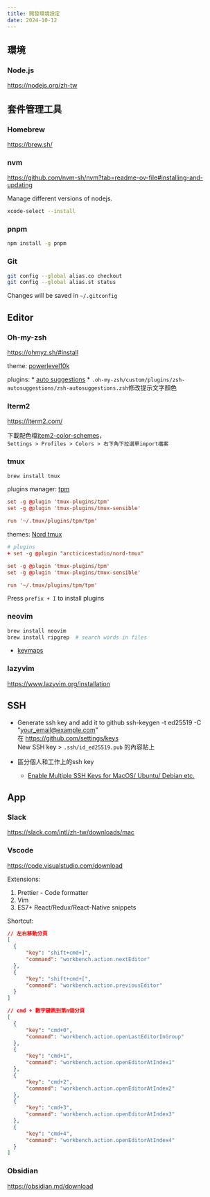 ---
title: 開發環境設定
date: 2024-10-12
---

## 環境
### Node.js
https://nodejs.org/zh-tw

## 套件管理工具

### Homebrew
https://brew.sh/

### nvm
https://github.com/nvm-sh/nvm?tab=readme-ov-file#installing-and-updating

Manage different versions of nodejs.

```sh
xcode-select --install
```

### pnpm
```sh
npm install -g pnpm
```

### Git
```sh
git config --global alias.co checkout
git config --global alias.st status
```

Changes will be saved in `~/.gitconfig`

## Editor 

### Oh-my-zsh
https://ohmyz.sh/#install

theme: [powerlevel10k](https://github.com/romkatv/powerlevel10k?tab=readme-ov-file#getting-started)

plugins:
	* [auto suggestions](https://github.com/zsh-users/zsh-autosuggestions/tree/master)
		* `.oh-my-zsh/custom/plugins/zsh-autosuggestions/zsh-autosuggestions.zsh`修改提示文字顏色

### Iterm2
https://iterm2.com/

下載配色檔[item2-color-schemes](https://github.com/mbadolato/iTerm2-Color-Schemes/tree/master/schemes)，\
`Settings > Profiles > Colors > 右下角下拉選單import檔案`

### tmux

```sh
brew install tmux
```

plugins manager: [tpm](https://github.com/tmux-plugins/tpm)

```config:~/.tmux.conf
set -g @plugin 'tmux-plugins/tpm'
set -g @plugin 'tmux-plugins/tmux-sensible'

run '~/.tmux/plugins/tpm/tpm'
```

themes: [Nord tmux](https://www.nordtheme.com/ports/tmux)

```diff:~/.tmux.conf
# plugins
+ set -g @plugin "arcticicestudio/nord-tmux"

set -g @plugin 'tmux-plugins/tpm'
set -g @plugin 'tmux-plugins/tmux-sensible'

run '~/.tmux/plugins/tpm/tpm'
```

Press `prefix + I` to install plugins

### neovim
```sh
brew install neovim
brew install ripgrep  # search words in files
```
* [keymaps](/notes/neovim/keymaps)

### lazyvim
https://www.lazyvim.org/installation


## SSH
* Generate ssh key and add it to github
ssh-keygen -t ed25519 -C "your_email@example.com" \
在 https://github.com/settings/keys \
New SSH key > `.ssh/id_ed25519.pub` 的內容貼上

* 區分個人和工作上的ssh key
  * [Enable Multiple SSH Keys for MacOS/ Ubuntu/ Debian etc.](https://gist.github.com/bonnopc/c78920431284ce3fc2a5270016205116)

## App 
### Slack
https://slack.com/intl/zh-tw/downloads/mac

### Vscode
https://code.visualstudio.com/download

Extensions:
1. Prettier - Code formatter
2. Vim
3. ES7+ React/Redux/React-Native snippets

Shortcut:
```json
// 左右移動分頁
[
  {
      "key": "shift+cmd+]",
      "command": "workbench.action.nextEditor"
  },
  {
      "key": "shift+cmd+[",
      "command": "workbench.action.previousEditor"
  }
]
```

```json
// cmd + 數字鍵跳到第n個分頁
[
  {
      "key": "cmd+0",
      "command": "workbench.action.openLastEditorInGroup"
  },
  {
      "key": "cmd+1",
      "command": "workbench.action.openEditorAtIndex1"
  },
  {
      "key": "cmd+2",
      "command": "workbench.action.openEditorAtIndex2"
  },
  {
      "key": "cmd+3",
      "command": "workbench.action.openEditorAtIndex3"
  },
  {
      "key": "cmd+4",
      "command": "workbench.action.openEditorAtIndex4"
  }
]
```

### Obsidian
https://obsidian.md/download
